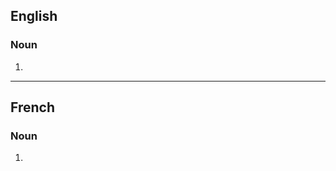 ==English==

===Noun===
{{head|en|noun form}}

# {{plural of|en|chalumeau}}

----

==French==

===Noun===
{{head|fr|noun plural form|g=m}}

# {{plural of|fr|chalumeau}}
